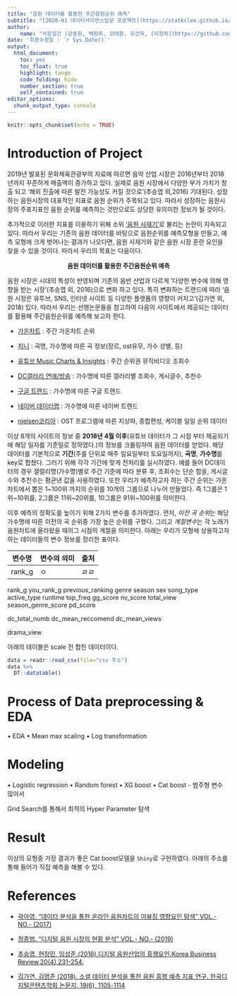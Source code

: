```yaml
---
title: "음원 데이터를 활용한 주간음원순위 예측"
subtitle: "[2020-01 데이터사이언스입문 프로젝트](https://statkclee.github.io/ds-intro-2020/)"
author: 
    name: "사응일간 (강동원, 백원희, 오태환, 유건욱, [이청파](https://github.com/leechungpa))"
date: '최종수정일 : `r Sys.Date()`'
output:
  html_document: 
    toc: yes
    toc_float: true
    highlight: tango
    code_folding: hide
    number_section: true
    self_contained: true
editor_options: 
  chunk_output_type: console
---
```


```r
knitr::opts_chunk$set(echo = TRUE)
```

# Introduction of Project

2019년 발표된 문화체육관광부의 자료에 따르면 음악 산업 시장은 2016년부터 2018년까지 꾸준하게 매출액이 증가하고 있다. 실제로 음원 시장에서 다양한 부가 가치가 창출 되고 '해외 진출에 따른 발전 가능성도 커질 것으로'(추승엽 외,2016) 기대된다. 성장하는 음원시장의 대표적인 지표로 음원 순위가 주목되고 있다. 따라서 성장하는 음원시장의 주표지표인 음원 순위를 예측하는 것만으로도 상당한 유의미한 정보가 될 것이다.

추가적으로 이러한 지표를 이용하기 위해 소위 ['음원 사재기'](https://namu.wiki/w/%EC%9D%8C%EC%9B%90%20%EC%82%AC%EC%9E%AC%EA%B8%B0)로 불리는 논란이 지속되고 있다. 따라서 우리는 기존의 음원 데이터를 바탕으로 음원순위를 예측모형을 만들고, 예측 모형에 크게 벗어나는 결과가 나오다면, 음원 사재기와 같은 음원 시장 혼란 요인을 찾을 수 있을 것이다. 따라서 우리의 목표는 다음이다.

<center> **음원 데이터를 활용한 주간음원순위 예측** </center>

   
음원 시장은 시대의 특성이 반영되며 기존의 음반 산업과 다르게 '다양한 변수에 의해 영향을 받는 시장'(추승엽 외, 2016)으로 변화 하고 있다. 특히 변화하는 트랜드에 따라 '음원 시장은 유투브, SNS, 인터넷 사이트 등 다양한 플랫폼의 영향이 커지고'(김가연 외, 2018) 있다. 따라서 우리는 선행논문들을 참고하여 다음의 사이트에서 제공되는 데이터를 활용해 주간음원순위를 예측해 보고자 한다.

- [가온차트](http://www.gaonchart.co.kr/main/section/chart/online.gaon?nationGbn=T&serviceGbn=ALL) : 주간 가온차트 순위

- [지니](https://genie.co.kr/chart/top200) : 곡명, 가수명에 따른 곡 정보(장르, ost유무, 가수 성별, 등)

- [유튜브 Music Charts & Insights](https://charts.youtube.com/?hl=ko) : 주간 순위권 뮤직비디오 조회수

- [DC갤러리 연애/방송](https://enter.dcinside.com/) : 가수명에 따른 갤러리별 조회수, 게시글수, 추천수

- [구글 트렌드](https://trends.google.co.kr/trends/?geo=KR) : 가수명에 따른 구글 트렌드

- [네이버 데이터랩](https://datalab.naver.com/) : 가수명에 따른 네이버 트렌드

- [nielsen코리아](https://www.nielsenkorea.co.kr/tv_terrestrial_day.asp?menu=Tit_1&sub_menu=1_1&area=01) : OST 프로그램에 따른 지상파, 종합편성, 케이블 일일 순위 데이터 

이상 8개의 사이트의 정보 중 **2018년 4월 이후**(유튜브 데이터가 그 시점 부터 제공되기에 해당 일자를 기준일로 정하였다.)의 정보를 크롤링하여 음원 데이터를 얻었다. 해당 데이터를 기본적으로 **기간**(주를 단위로 매주 일요일부터 토요일까지), **곡명**, **가수명**를 key로 합쳤다. 그러기 위해 각각 기간에 맞게 전처리를 실시하였다. 예를 들어 DC데이터의 경우 갤럴리명(가수명)별로 주간 기준에 따라 분류 후, 조회수는 단순 합을, 게시글수와 추천수는 평균낸 값을 사용하였다. 또한 우리가 예측하고자 하는 주간 순위는 가온차트에서 뽑은 1~100위 까지의 순위를 10개의 그룹으로 나누어 만들었다. 즉 1그룹은 1위~10위를, 2그룹은 11위~20위를, 10그룹은 91위~100위를 의미한다.


이후 예측의 정확도를 높이기 위해 2가지 변수를 추가하였다. 먼저, *이전 곡 순위*는 해당 가수명에 따른 이전의 곡 순위중 가장 높은 순위를 구했다. 그리고 *계절변수*는 각 노래가 음원차트에 올라왔을 때의그 시점의 계절을 의미한다. 아래는 우리가 모형에 상용하고자 하는 데이터들의 변수 정보를 정리한 표이다.

| 변수명 | 변수의 의미 | 출처 |
| :----: | :---------- | :--- |
|rank_g|ㅇ|ㄹㄹ|

rank_g
you_rank_g
previous_ranking
genre
season
sex
song_type
active_type
runtime
top_freq
gg_score
nv_score
total_view
season_genre_score
pd_score

dc_total_numb
dc_mean_reccomend
dc_mean_views

drama_view


아래의 테이블은 scale 전 합친 데이터이다.

```r
data = readr::read_csv(file="csv 주소")
data %>%
  DT::datatable()
```

# Process of Data preprocessing & EDA

• EDA
• Mean max scaling
• Log transformation

# Modeling


• Logistic regression
• Random forest
• XG boost
• Cat boost - 범주형 변수 많아서

Grid Search를 통해서 최적의 Hyper Parameter 탐색


# Result




이상의 모형중 가장 결과가 좋은 Cat boost모델을 `Shiny`로 구현하였다. 아래의 주소를 통해 들어가 직접 예측을 해볼 수 있다.





# References
- [곽아영. "데이터 분석을 통한 온라인 음원차트의 어뷰징 영향요인 탐색" VOL.- NO.- (2017)](http://www.riss.kr/search/detail/DetailView.do?p_mat_type=be54d9b8bc7cdb09&control_no=96155f174d1eb757ffe0bdc3ef48d419&outLink=K)

- [정종범. "디지털 음원 시장의 현황 분석" VOL.- NO.- (2019)](http://www.riss.kr/search/detail/DetailView.do?p_mat_type=be54d9b8bc7cdb09&control_no=b8a6efe3d585b804ffe0bdc3ef48d419)

- [추승엽, 현창민, 임성준.(2016).디지털 음원산업의 흥행요인.Korea Business Review,20(4),231-254.](http://www.dbpia.co.kr/journal/articleDetail?nodeId=NODE07060997)

- [김가연, 김명준 (2018). 소셜 데이터 분석을 통한 음원 흥행 예측 지표 연구. 한국디지털콘텐츠학회 논문지, 19(6), 1105-1114](http://www.dbpia.co.kr/journal/articleDetail?nodeId=NODE07478981)
